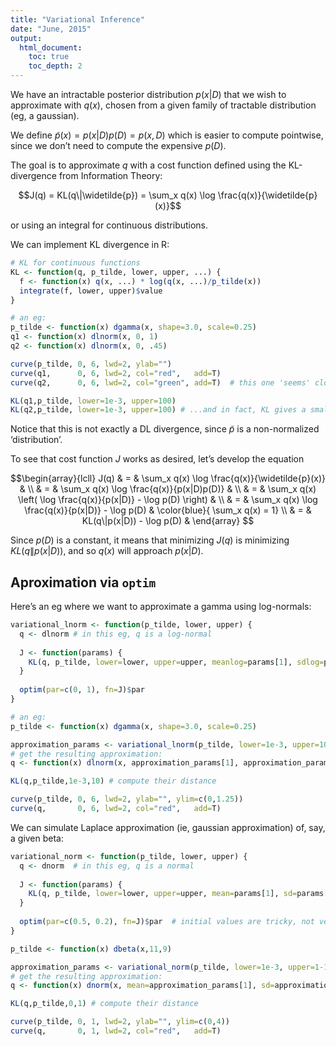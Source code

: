 ```yaml
---
title: "Variational Inference"
date: "June, 2015"
output: 
  html_document:
    toc: true
    toc_depth: 2
---
```


We have an intractable posterior distribution $p(x|D)$ that we wish to approximate with $q(x)$, chosen from a given family of tractable distribution (eg, a gaussian).

We define $\widetilde{p}(x) = p(x|D)p(D) = p(x,D)$ which is easier to compute pointwise, since we don't need to compute the expensive $p(D)$.

The goal is to approximate $q$ with a cost function defined using the KL-divergence from Information Theory:

$$J(q) = KL(q\|\widetilde{p}) = \sum_x q(x) \log \frac{q(x)}{\widetilde{p}(x)}$$

or using an integral for continuous distributions.

We can implement KL divergence in R:

```r
# KL for continuous functions
KL <- function(q, p_tilde, lower, upper, ...) {
  f <- function(x) q(x, ...) * log(q(x, ...)/p_tilde(x))
  integrate(f, lower, upper)$value
}

# an eg:
p_tilde <- function(x) dgamma(x, shape=3.0, scale=0.25)
q1 <- function(x) dlnorm(x, 0, 1)
q2 <- function(x) dlnorm(x, 0, .45)

curve(p_tilde, 0, 6, lwd=2, ylab="")
curve(q1,      0, 6, lwd=2, col="red",   add=T)
curve(q2,      0, 6, lwd=2, col="green", add=T)  # this one 'seems' closer...

KL(q1,p_tilde, lower=1e-3, upper=100)
KL(q2,p_tilde, lower=1e-3, upper=100) # ...and in fact, KL gives a smaller number
```

Notice that this is not exactly a DL divergence, since $\widetilde{p}$ is a non-normalized 'distribution'.

To see that cost function $J$ works as desired, let's develop the equation

$$\begin{array}{lcll}
J(q)  & = & \sum_x q(x) \log \frac{q(x)}{\widetilde{p}(x)} &  \\
      & = & \sum_x q(x) \log \frac{q(x)}{p(x|D)p(D)}       &  \\
      & = & \sum_x q(x) \left( \log \frac{q(x)}{p(x|D)} - \log p(D) \right) &  \\
      & = & \sum_x q(x) \log \frac{q(x)}{p(x|D)} - \log p(D) & \color{blue}{ \sum_x q(x) = 1} \\
      & = & KL(q\|p(x|D)) - \log p(D) &
\end{array}
$$

Since $p(D)$ is a constant, it means that minimizing $J(q)$ is minimizing $KL(q\|p(x|D))$, and so $q(x)$ will approach $p(x|D)$.

## Aproximation via `optim`

Here's an eg where we want to approximate a gamma using log-normals:

```r
variational_lnorm <- function(p_tilde, lower, upper) {
  q <- dlnorm # in this eg, q is a log-normal
  
  J <- function(params) {
    KL(q, p_tilde, lower=lower, upper=upper, meanlog=params[1], sdlog=params[2])
  }
  
  optim(par=c(0, 1), fn=J)$par
}

# an eg:
p_tilde <- function(x) dgamma(x, shape=3.0, scale=0.25)

approximation_params <- variational_lnorm(p_tilde, lower=1e-3, upper=100)
# get the resulting approximation:
q <- function(x) dlnorm(x, approximation_params[1], approximation_params[2])

KL(q,p_tilde,1e-3,10) # compute their distance

curve(p_tilde, 0, 6, lwd=2, ylab="", ylim=c(0,1.25))
curve(q,       0, 6, lwd=2, col="red",   add=T)
```

We can simulate Laplace approximation (ie, gaussian approximation) of, say, a given beta:

```r
variational_norm <- function(p_tilde, lower, upper) {
  q <- dnorm  # in this eg, q is a normal
  
  J <- function(params) {
    KL(q, p_tilde, lower=lower, upper=upper, mean=params[1], sd=params[2])
  }
  
  optim(par=c(0.5, 0.2), fn=J)$par  # initial values are tricky, not very stable
}

p_tilde <- function(x) dbeta(x,11,9)

approximation_params <- variational_norm(p_tilde, lower=1e-3, upper=1-1e-3)
# get the resulting approximation:
q <- function(x) dnorm(x, mean=approximation_params[1], sd=approximation_params[2])

KL(q,p_tilde,0,1) # compute their distance

curve(p_tilde, 0, 1, lwd=2, ylab="", ylim=c(0,4))
curve(q,       0, 1, lwd=2, col="red",   add=T)
```

<!--
## Mean-field Approximation

$$p(\theta,Z) \approx q(\theta) \prod_i q_i(z_i)$$

where $\theta$ are the paremeters, and $Z$ the set of latent variables.
-->

